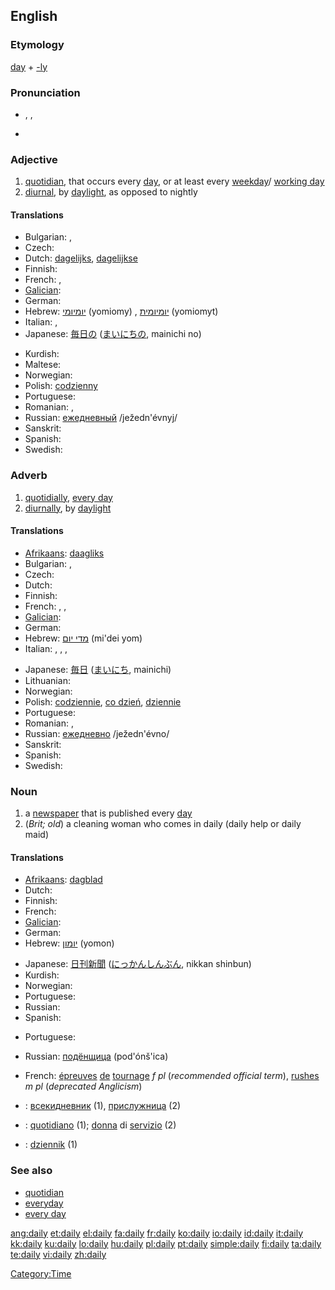 ==English==

===Etymology===
[[day]] + [[-ly]]

===Pronunciation===
* {{enPR|dāli}}, {{IPA|/ˈdeɪli/}}, {{SAMPA|/"deIli/}}
* {{audio|en-us-daily.ogg|Audio (US)}}
*: {{rhymes|eɪli}}

===Adjective===
{{en-adj|-}}

# [[quotidian]], that occurs every [[day]], or at least every [[weekday]]/ [[working day]]
# [[diurnal]], by [[daylight]], as opposed to nightly

====Translations====
{{trans-top|that occurs every day}}
* Bulgarian: {{t+|bg|всекидневен|m|sc=Cyrl}}, {{t+|bg|ежедневен|m|sc=Cyrl}}
* Czech: {{t-|cs|denní}}
* Dutch: [[dagelijks]], [[dagelijkse]]
* Finnish: {{t+|fi|päivittäinen}}
* French: {{t+|fr|quotidien}}, {{t+|fr|journalier}}
* [[Galician]]: {{t-|gl|diario|xs=Galician}} {{m}} {{t-|gl|diaria|xs=Galician}} {{f}}
* German: {{t+|de|täglich}}
* Hebrew: [[יומיומי]] (yomiomy) {{m}}, [[יומיומית]] (yomiomyt) {{f}}
* Italian: {{t+|it|quotidiano}}, {{t+|it|giornaliero}}
* Japanese: [[毎日]]の ([[まいにち]]の, mainichi no)
{{trans-mid}}
* Kurdish: {{KUchar|[[ڕۆژانه‌]]}}
* Maltese: {{t-|mt|kuljum praċett|xs=Maltese}}
* Norwegian: {{t-|no|daglig}}
* Polish: [[codzienny]]
* Portuguese: {{t+|pt|diário}}
* Romanian: {{t-|ro|zilnic}}, {{t-|ro|cotidian}}
* Russian: [[ежедневный]] /ježedn'évnyj/
* Sanskrit: {{t-|sa|anu|xs=Sanskrit}}
* Spanish: {{t+|es|diario}}
* Swedish: {{t-|sv|daglig}}
{{trans-bottom}}

===Adverb===
{{en-adv|-}}

# [[quotidially]], [[every day]]
# [[diurnally]], by [[daylight]]

====Translations====
{{trans-top|every day}}
* [[Afrikaans]]: [[daagliks]]
* Bulgarian: {{t+|bg|всекидневно|sc=Cyrl}}, {{t+|bg|ежедневно|sc=Cyrl}}
* Czech: {{t-|cs|denně}}
* Dutch: {{t+|nl|dagelijks}}
* Finnish: {{t+|fi|päivittäin}}
* French: {{t+|fr|quotidiennement}}, {{t+|fr|journellement}}, {{t-|fr|tous les jours}}
* [[Galician]]: {{t-|gl|diariamente|xs=Galician}} {{m}}
* German: {{t+|de|täglich}}
* Hebrew: [[מדי יום]] (mi'dei yom)
* Italian: {{t+|it|quotidianamente}}, {{t+|it|giornalmente}}, {{t-|it|ogni giorno}}, {{t-|it|tutti i giorni}}
{{trans-mid}}
* Japanese: [[毎日]] ([[まいにち]], mainichi)
* Lithuanian: {{t|adv|kasdien}}
* Norwegian: {{t-|no|daglig}}
* Polish: [[codziennie]], [[co dzień]], [[dziennie]]
* Portuguese: {{t+|pt|diariamente}}
* Romanian: {{t-|ro|zilnic}}, {{t-|ro|cotidian}}
* Russian: [[ежедневно]] /ježedn'évno/
* Sanskrit: {{t-|sa|anu|xs=Sanskrit}}
* Spanish: {{t-|es|diariamente}}
* Swedish: {{t-|sv|dagligt}}
{{trans-bottom}}

===Noun===
{{en-noun|dailies}}

# a [[newspaper]] that is published every [[day]]
# (''Brit; old'') a cleaning woman who comes in daily (daily help or daily maid)

====Translations====
{{trans-top|a newspaper that is published every day}}
* [[Afrikaans]]: [[dagblad]]
* Dutch: {{t+|nl|dagblad|n}}
* Finnish: {{t-|fi|päivälehti}}
* French: {{t+|fr|quotidien|m}}
* [[Galician]]: {{t-|gl|diario|xs=Galician}} {{m}}
* German: {{t+|de|Tageszeitung|f}}
* Hebrew: [[יומון]] (yomon) {{m}}
{{trans-mid}}
* Japanese: [[日刊新聞]] ([[にっかんしんぶん]], nikkan shinbun)
* Kurdish: {{KUchar|[[ڕۆژنامه‌]]}}
* Norwegian: {{t-|no|dagsavis|m}}
* Portuguese: {{t|pt|diário|m}}
* Russian: {{t+|ru|ежедневник|m|tr=ježedn'évnik|sc=Cyrl}}
* Spanish: {{t+|es|diario|m}}
{{trans-bottom}}

{{trans-top|(''Brit; old'') a cleaning woman who comes in daily (daily help or daily maid)}}
* Portuguese: {{t|pt|diarista|f}}
{{trans-mid}}
* Russian: [[подёнщица]] (pod'ónš'ica) {{f}}
{{trans-bottom}}

{{trans-top|(''US'') (''dailies'') (''pl'') (in the film industry) rushes}}
* French: [[épreuves]] [[de]] [[tournage]] ''f pl'' (''recommended official term''), [[rushes]] ''m pl'' (''deprecated Anglicism'')
{{trans-mid}}
{{trans-bottom}}

{{checktrans-top}}
* {{ttbc|Bulgarian}}: [[всекидневник]] {{m}} (1), [[прислужница]] {{f}} (2)
* {{ttbc|Italian}}: [[quotidiano]] {{m}} (1); [[donna]] di [[servizio]] {{f}} (2)
{{checktrans-mid}}
* {{ttbc|Polish}}: [[dziennik]] {{m}} (1)

{{checktrans-bottom}}

===See also===
* [[quotidian]]
* [[everyday]]
* [[every day]]

[[Category:Time]]

[[ang:daily]]
[[et:daily]]
[[el:daily]]
[[fa:daily]]
[[fr:daily]]
[[ko:daily]]
[[io:daily]]
[[id:daily]]
[[it:daily]]
[[kk:daily]]
[[ku:daily]]
[[lo:daily]]
[[hu:daily]]
[[pl:daily]]
[[pt:daily]]
[[simple:daily]]
[[fi:daily]]
[[ta:daily]]
[[te:daily]]
[[vi:daily]]
[[zh:daily]]
